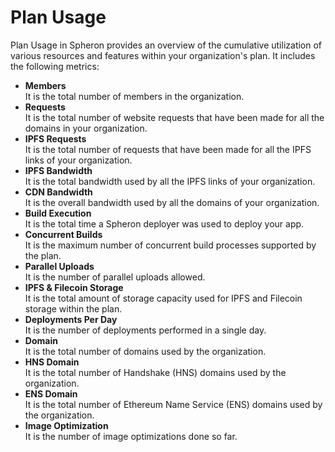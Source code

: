 
# Plan Usage

Plan Usage in Spheron provides an overview of the cumulative utilization of various resources and features within your organization's plan.
It includes the following metrics:

- **Members** <br />
  It is the total number of members in the organization.
- **Requests** <br />
  It is the total number of website requests that have been made for all the domains in your organization.
- **IPFS Requests** <br />
  It is the total number of requests that have been made for all the IPFS links of your organization.
- **IPFS Bandwidth** <br />
  It is the total bandwidth used by all the IPFS links of your organization.
- **CDN Bandwidth** <br />
  It is the overall bandwidth used by all the domains of your organization.
- **Build Execution** <br />
  It is the total time a Spheron deployer was used to deploy your app.
- **Concurrent Builds** <br />
  It is the maximum number of concurrent build processes supported by the plan.
- **Parallel Uploads** <br />
  It is the number of parallel uploads allowed.
- **IPFS & Filecoin Storage** <br />
  It is the total amount of storage capacity used for IPFS and Filecoin storage within the plan.
- **Deployments Per Day** <br />
  It is the number of deployments performed in a single day.
- **Domain** <br />
  It is the total number of domains used by the organization.
- **HNS Domain** <br />
  It is the total number of Handshake (HNS) domains used by the organization.
- **ENS Domain** <br />
  It is the total number of Ethereum Name Service (ENS) domains used by the organization.
- **Image Optimization** <br />
  It is the number of image optimizations done so far.

<Navigation name="Static Site Usage" />
